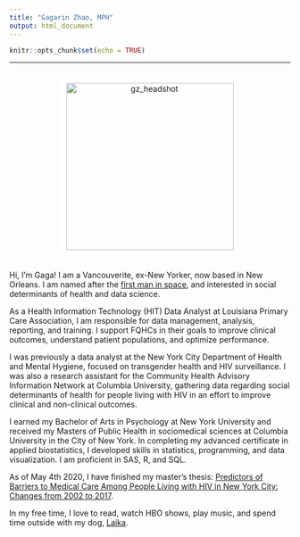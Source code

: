 ```yaml
---
title: "Gagarin Zhao, MPH"
output: html_document
---
```


```r
knitr::opts_chunk$set(echo = TRUE)
```

<hr></hr>

<center>

<div style="display: flex; justify-content: center;">
<img src="me2.JPG" width="300" style="border:8px solid white" alt="gz_headshot">

</div>


<body>

</center>

<left>
Hi, I'm Gaga! I am a Vancouverite, ex-New Yorker, now based in New Orleans. I am named after the [first man in space](https://en.wikipedia.org/wiki/Yuri_Gagarin){target="_blank"}, and interested in social determinants of health and data science.

As a Health Information Technology (HIT) Data Analyst at Louisiana Primary Care Association, I am responsible for data management, analysis, reporting, and training. I support FQHCs in their goals to improve clinical outcomes, understand patient populations, and optimize performance.

I was previously a data analyst at the New York City Department of Health and Mental Hygiene, focused on transgender health and HIV surveillance. I was also a research assistant for the Community Health Advisory Information Network at Columbia University, gathering data regarding social determinants of health for people living with HIV in an effort to improve clinical and non-clinical outcomes.

I earned my Bachelor of Arts in Psychology at New York University and received my Masters of Public Health in sociomedical sciences at Columbia University in the City of New York. In completing my advanced certificate in applied biostatistics, I developed skills in statistics, programming, and data visualization. I am proficient in SAS, R, and SQL. 


As of May 4th 2020, I have finished my master's thesis: [Predictors of Barriers to Medical Care Among People Living with HIV in New York City: Changes from 2002 to 2017](https://academiccommons.columbia.edu/doi/10.7916/d8-6zd4-mz42){target="_blank"}.

In my free time, I love to read, watch HBO shows, play music, and spend time outside with my dog, [Laika](https://instagram.com/laikacosmonaut){target="_blank"}.

</body>